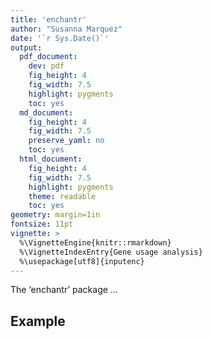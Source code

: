 ```yaml
---
title: 'enchantr'
author: "Susanna Marquez"
date: '`r Sys.Date()`'
output:
  pdf_document:
    dev: pdf
    fig_height: 4
    fig_width: 7.5
    highlight: pygments
    toc: yes
  md_document:
    fig_height: 4
    fig_width: 7.5
    preserve_yaml: no
    toc: yes
  html_document:
    fig_height: 4
    fig_width: 7.5
    highlight: pygments
    theme: readable
    toc: yes
geometry: margin=1in
fontsize: 11pt
vignette: >
  %\VignetteEngine{knitr::rmarkdown}
  %\VignetteIndexEntry{Gene usage analysis}
  %\usepackage[utf8]{inputenc}
---
```


The 'enchantr' package ...

## Example 




